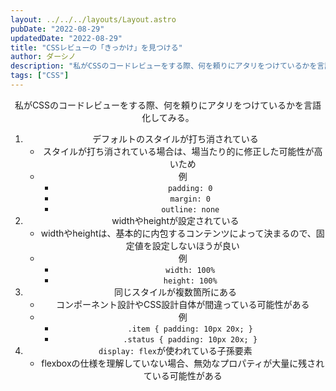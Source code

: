```yaml
---
layout: ../../../layouts/Layout.astro
pubDate: "2022-08-29"
updatedDate: "2022-08-29"
title: "CSSレビューの「きっかけ」を見つける"
author: ダーシノ
description: "私がCSSのコードレビューをする際、何を頼りにアタリをつけているかを言語化してみる。"
tags: ["CSS"]
---
```



<Header {...frontmatter} />

私がCSSのコードレビューをする際、何を頼りにアタリをつけているかを言語化してみる。

1. デフォルトのスタイルが打ち消されている
   - スタイルが打ち消されている場合は、場当たり的に修正した可能性が高いため
   - 例
      - `padding: 0`
      - `margin: 0`
      - `outline: none`
2. widthやheightが設定されている
   - widthやheightは、基本的に内包するコンテンツによって決まるので、固定値を設定しないほうが良い
   - 例
     - `width: 100%`
     - `height: 100%`
3. 同じスタイルが複数箇所にある
   - コンポーネント設計やCSS設計自体が間違っている可能性がある
   - 例
     - `.item { padding: 10px 20x; }`
     - `.status { padding: 10px 20x; }`
4. `display: flex`が使われている子孫要素
   - flexboxの仕様を理解していない場合、無効なプロパティが大量に残されている可能性がある
